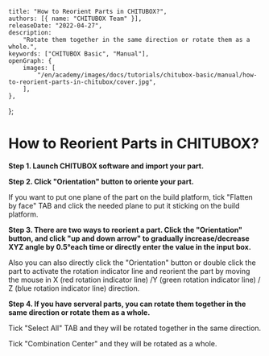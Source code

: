 	title: "How to Reorient Parts in CHITUBOX?",
	authors: [{ name: "CHITUBOX Team" }],
	releaseDate: "2022-04-27",
	description:
		"Rotate them together in the same direction or rotate them as a whole.",
	keywords: ["CHITUBOX Basic", "Manual"],
	openGraph: {
		images: [
			"/en/academy/images/docs/tutorials/chitubox-basic/manual/how-to-reorient-parts-in-chitubox/cover.jpg",
		],
	},
};

# How to Reorient Parts in CHITUBOX?

**Step 1. Launch CHITUBOX software and import your part.**

<ImageContainer>
	<AntdImage
		alt="launch CHITUBOX"
		src={
			"/en/academy/images/docs/tutorials/chitubox-basic/manual/how-to-reorient-parts-in-chitubox/launch-chitubox.jpg"
		}
	/>
</ImageContainer>

**Step 2. Click "Orientation" button to oriente your part.**

<ImageContainer>
	<AntdImage
		alt="orientation button"
		src={
			"/en/academy/images/docs/tutorials/chitubox-basic/manual/how-to-reorient-parts-in-chitubox/orientation-button.jpg"
		}
	/>
</ImageContainer>

<Admonition type="tip">
	If you want to put one plane of the part on the build platform, tick
	"Flatten by face" TAB and click the needed plane to put it sticking on the
	build platform.
</Admonition>

<ImageContainer>
	<AntdImage
		alt="flatten by face option"
		src={
			"/en/academy/images/docs/tutorials/chitubox-basic/manual/how-to-reorient-parts-in-chitubox/flatten-by-face-option.jpg"
		}
	/>
</ImageContainer>

<ImageContainer>
	<AntdImage
		alt="flatten by face"
		src={
			"/en/academy/images/docs/tutorials/chitubox-basic/manual/how-to-reorient-parts-in-chitubox/flatten-by-face.gif"
		}
	/>
</ImageContainer>

**Step 3. There are two ways to reorient a part. Click the "Orientation" button, and click "up and down arrow" to gradually increase/decrease XYZ angle by 0.5°each time or directly enter the value in the input box.**

<ImageContainer>
	<AntdImage
		alt="adjust the orientation by changing the value"
		src={
			"/en/academy/images/docs/tutorials/chitubox-basic/manual/how-to-reorient-parts-in-chitubox/adjust-the-orientation-by-changing-the-value.gif"
		}
	/>
</ImageContainer>

Also you can also directly click the "Orientation" button or double click the part to activate the rotation indicator line and reorient the part by moving the mouse in X (red rotation indicator line) /Y (green rotation indicator line) / Z (blue rotation indicator line) direction.

<ImageContainer>
	<AntdImage
		alt="reorient the part by moving the mouse in X/Y/Z direction"
		src={
			"/en/academy/images/docs/tutorials/chitubox-basic/manual/how-to-reorient-parts-in-chitubox/reorient-the-part-by-moving-the-mouse-in-xyz-direction.gif"
		}
	/>
</ImageContainer>

**Step 4. If you have serveral parts, you can rotate them together in the same direction or rotate them as a whole.**

<ImageContainer>
	<AntdImage
		alt="select all models"
		src={
			"/en/academy/images/docs/tutorials/chitubox-basic/manual/how-to-reorient-parts-in-chitubox/select-all-models.jpg"
		}
	/>
</ImageContainer>

Tick "Select All" TAB and they will be rotated together in the same direction.

<ImageContainer>
	<AntdImage
		alt="select all models and rotate them together"
		src={
			"/en/academy/images/docs/tutorials/chitubox-basic/manual/how-to-reorient-parts-in-chitubox/select-all-models-and-rotate-them-together.gif"
		}
	/>
</ImageContainer>

Tick "Combination Center" and they will be rotated as a whole.

<ImageContainer>
	<AntdImage
		alt="combination center option"
		src={
			"/en/academy/images/docs/tutorials/chitubox-basic/manual/how-to-reorient-parts-in-chitubox/combination-center-option.jpg"
		}
	/>
</ImageContainer>

<ImageContainer>
	<AntdImage
		alt="models rotate as a whole"
		src={
			"/en/academy/images/docs/tutorials/chitubox-basic/manual/how-to-reorient-parts-in-chitubox/models-rotate-as-a-whole.gif"
		}
	/>
</ImageContainer>
